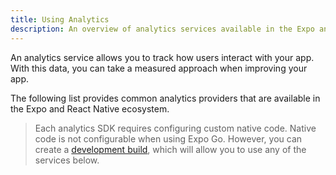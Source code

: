 ```yaml
---
title: Using Analytics
description: An overview of analytics services available in the Expo and React Native ecosystem.
---
```



An analytics service allows you to track how users interact with your app. With this data, you can take a measured approach when improving your app.

The following list provides common analytics providers that are available in the Expo and React Native ecosystem.

> Each analytics SDK requires configuring custom native code. Native code is not configurable when using Expo Go. However, you can create a [development build](/develop/development-builds/introduction/), which will allow you to use any of the services below.

<BoxLink
  title="Google Firebase Analytics"
  description="Learn how to integrate React Native Firebase Analytics in your project."
  href="https://rnfirebase.io/analytics/usage"
/>

<BoxLink
  title="Segment"
  description="Learn how to integrate Segment Analytics SDK in your project."
  href="https://segment.com/docs/connections/sources/catalog/libraries/mobile/react-native/"
/>

<BoxLink
  title="Amplitude"
  description="Learn how to integrate Amplitude Analytics SDK in your project."
  href="https://www.docs.developers.amplitude.com/data/sdks/typescript-react-native/"
/>

<BoxLink
  title="AWS Amplify"
  description="Learn how to integrate AWS Amplify Analytics in your project."
  href="https://docs.amplify.aws/lib/analytics/getting-started/q/platform/react-native/"
/>
